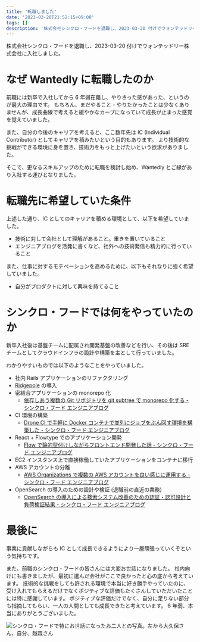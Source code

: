 ```yaml
---
title: '転職しました'
date: '2023-03-20T21:52:15+09:00'
tags: []
description: '株式会社シンクロ・フードを退職し、2023-03-20 付けでウォンテッドリー株式会社に入社しました。なぜ Wantedly に転職したのか 前職には新卒で入社してから 6 年弱在籍し、やりきった感が…'
---
```


株式会社シンクロ・フードを退職し、2023-03-20 付けでウォンテッドリー株式会社に入社しました。

# なぜ Wantedly に転職したのか

前職には新卒で入社してから 6 年弱在籍し、やりきった感があった、というのが最大の理由です。
もちろん、まだやること・やりたかったことは少なくありませんが、成長曲線で考えると緩やかなカーブになっていて成長が止まった感覚を覚えていました。

また、自分の今後のキャリアを考えると、ここ数年先は IC (Individual Contributor) としてキャリアを積みたいという目的もあります。
より技術的な挑戦ができる環境に身を置き、技術力をもっと上げたいという欲求がありました。

そこで、更なるスキルアップのために転職を検討し始め、Wantedly とご縁があり入社する運びとなりました。

# 転職先に希望していた条件

上述した通り、IC としてのキャリアを積める環境として、以下を希望していました。

- 技術に対して会社として理解があること。重きを置いていること
- エンジニアブログを活発に書くなど、社外への技術発信も精力的に行っていること

また、仕事に対するモチベーションを高めるために、以下もそれなりに強く希望していました。

- 自分がプロダクトに対して興味を持てること

# シンクロ・フードでは何をやっていたのか

新卒入社後は基盤チームに配属され開発基盤の改善などを行い、その後は SRE チームとしてクラウドインフラの設計や構築を主として行っていました。

わかりやすいものでは以下のようなことをやっていました。

- 社内 Rails アプリケーションのリファクタリング
- [Ridgepole](https://github.com/ridgepole/ridgepole) の導入
- 密結合アプリケーションの monorepo 化
  - [依存しあう複数の Git リポジトリを git subtree で monorepo 化する - シンクロ・フード エンジニアブログ](https://tech.synchro-food.co.jp/entry/2018/03/30/115514)
- CI 環境の構築
  - [Drone CI で手軽に Docker コンテナで並列にジョブをぶん回す環境を構築した - シンクロ・フード エンジニアブログ](https://tech.synchro-food.co.jp/entry/2018/09/18/184426)
- React + Flowtype でのアプリケーション開発
  - [Flow で静的型付けしながらフロントエンド開発した話 - シンクロ・フード エンジニアブログ](https://tech.synchro-food.co.jp/entry/2018/03/20/214958)
- EC2 インスタンス上で直接稼働していたアプリケーションをコンテナに移行
- AWS アカウントの分離
  - [AWS Organizations で複数の AWS アカウントを良い感じに運用する - シンクロ・フード エンジニアブログ](https://tech.synchro-food.co.jp/entry/2019/12/09/190000)
- OpenSearch の導入のための設計や検証 (退職前の直近の業務)
  - [OpenSearch の導入による検索システム改善のための認証・認可設計と負荷検証結果 - シンクロ・フード エンジニアブログ](https://tech.synchro-food.co.jp/entry/2023/03/08/183000)

# 最後に

事業に貢献しながらも IC として成長できるようにより一層頑張っていくぞという気持ちです。

また、前職のシンクロ・フードの皆さんには大変お世話になりました。
社内向けにも書きましたが、最初に選んだ会社がここで良かったと心の底から考えています。
技術的な挑戦をしても許される環境で本当に好き勝手やっていたのに、受け入れてもらえるだけでなくポジティブな評価もたくさんしていただいたことには特に感謝しています。
ポジティブな評価だけでなく、自分に足りない部分も指摘してもらい、一人の人間としても成長できたと考えています。
6 年弱、本当にありがとうございました。

![シンクロ・フードで特にお世話になったお二人との写真。左から大久保さん、自分、越森さん](https://assets.fohte.net/images/bye-N0RgmRh3YgdDLPrc6IYDy0A.jpg?w=1000&h=760)
